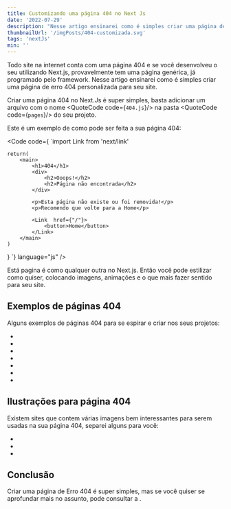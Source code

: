 ```yaml
---
title: Customizando uma página 404 no Next Js
date: '2022-07-29'
description: "Nesse artigo ensinarei como é simples criar uma página de erro 404 personalizada para seu site."
thumbnailUrl: '/imgPosts/404-customizada.svg'
tags: 'nextJs'
min: ''
---
```


Todo site na internet conta com uma página 404 e se você desenvolveu o seu utilizando Next.js, provavelmente tem uma página genérica, já programado pelo framework. Nesse artigo ensinarei como é simples criar uma página de erro 404 personalizada para seu site.

Criar uma página 404 no Next.Js é super simples, basta adicionar um arquivo com o nome <QuoteCode code={`404.js`}/> na pasta <QuoteCode code={`pages`}/> do seu projeto. 

Este é um exemplo de como pode ser feita a sua página 404:

<Code
code={
`import Link from  'next/link'  
  
	return(  
		<main>
			<h1>404</h1>
			<div>
				<h2>Ooops!</h2>
				<h2>Página não encontrada</h2>
			</div>
				
			<p>Esta página não existe ou foi removida!</p>
			<p>Recomendo que volte para a Home</p>
				
			<Link  href={"/"}>
				<button>Home</button>
			</Link>
		</main> 
	)  
}
`}  language="js"  />

Está pagina é como qualquer outra no Next.js. Então você pode estilizar como quiser, colocando imagens, animações e o que mais fazer sentido para seu site.

## Exemplos de páginas 404

Alguns exemplos de páginas 404 para se espirar e criar nos seus projetos:

- <LinkExternal link="https://developer.mozilla.org/pt-BR/docs/Web/JavaScript/404"  text="mdn web docs"/>

- <LinkExternal link="https://medium.com/error404"  text="medium"/>

- <LinkExternal link="https://www.amazon.com.br/error404"  text="amazon"/>

- <LinkExternal link="https://www.ebay.com/n/error"  text="ebay"/>

- <LinkExternal link="https://getbootstrap.com/error404"  text="bootstrap"/>

- <LinkExternal link="https://mailchimp.com/error404/"  text="mailchimp"/>

- <LinkExternal link="https://github.com/404"  text="github"/>

## Ilustrações para página 404 

Existem sites que contem várias imagens bem interessantes para serem usadas na sua página 404, separei alguns para você:

- <LinkExternal link="https://error404.fun/"  text="error404.fun"/>

- <LinkExternal link="https://iconscout.com/illustrations/error-404-page"  text="iconscout"/>

- <LinkExternal link="https://storyset.com/404"  text="storyset"/>

## Conclusão

Criar uma página de Erro 404 é super simples, mas se você quiser se aprofundar mais no assunto, pode consultar a <LinkExternal link="https://nextjs.org/docs/advanced-features/custom-error-page"  text="documentação oficial do Next.js"/>. 
